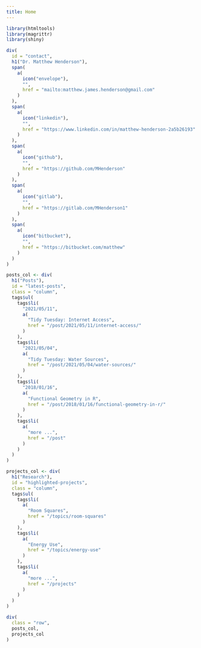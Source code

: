 ```yaml
---
title: Home
---
```


```r
library(htmltools)
library(magrittr)
library(shiny)

div(
  id = "contact",
  h1("Dr. Matthew Henderson"),
  span(
    a(
      icon("envelope"),
      "",
      href = "mailto:matthew.james.henderson@gmail.com"
    )
  ),
  span(
    a(
      icon("linkedin"),
      "",
      href = "https://www.linkedin.com/in/matthew-henderson-2a5b26193"
    )
  ),
  span(
    a(
      icon("github"),
      "",
      href = "https://github.com/MHenderson"
    )
  ),
  span(
    a(
      icon("gitlab"),
      "",
      href = "https://gitlab.com/MHenderson1"
    )
  ),
  span(
    a(
      icon("bitbucket"),
      "",
      href = "https://bitbucket.com/matthew"
    )
  )
)
```

```r
posts_col <- div(
  h1("Posts"),
  id = "latest-posts",
  class = "column",
  tags$ul(
    tags$li(
      "2021/05/11",
      a(
        "Tidy Tuesday: Internet Access",
        href = "/post/2021/05/11/internet-access/"
      )
    ),
    tags$li(
      "2021/05/04",
      a(
        "Tidy Tuesday: Water Sources",
        href = "/post/2021/05/04/water-sources/"
      )
    ),
    tags$li(
      "2018/01/16",
      a(
        "Functional Geometry in R",
        href = "/post/2018/01/16/functional-geometry-in-r/"
      )
    ),
    tags$li(
      a(
        "more ...",
        href = "/post"
      )
    )
  )
)
```

```r
projects_col <- div(
  h1("Research"),
  id = "highlighted-projects",
  class = "column",
  tags$ul(
    tags$li(
      a(
        "Room Squares",
        href = "/topics/room-squares"
      )
    ),
    tags$li(
      a(
        "Energy Use",
        href = "/topics/energy-use"
      )
    ),
    tags$li(
      a(
        "more ...",
        href = "/projects"
      )
    )
  )
)
```

```r
div(
  class = "row",
  posts_col,
  projects_col
)
```

